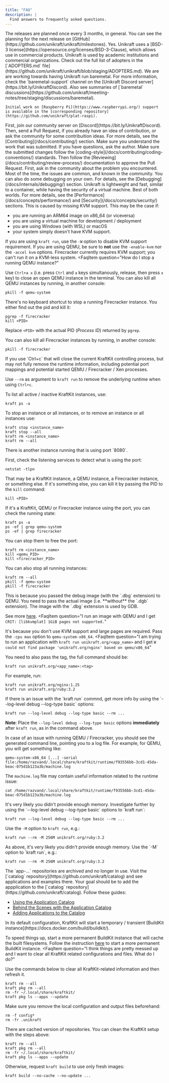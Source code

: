 ```yaml
---
title: "FAQ"
description: |
  Find answers to frequently asked questions.
---
```


<FaqList>
  <FaqItem
    question="When is the next Unikraft release going to take place?"
  >
    The releases are planned once every 3 months, in general.  You can see the
    planning for the next release on
    [GitHub](https://github.com/unikraft/unikraft/milestones).
  </FaqItem>
  <FaqItem
    question="Can I use Unikraft code in commercial products?"
  >
    Yes. Unikraft uses a [BSD-3 license](https://opensource.org/licenses/BSD-3-Clause), which allows use in commercial products.
  </FaqItem>
  <FaqItem
    question="Who uses Unikraft?"
  >
    Unikraft is used by academic institutions and commercial organizations.
    Check out the full list of adopters in the [`ADOPTERS.md` file](https://github.com/unikraft/unikraft/blob/staging/ADOPTERS.md).
  </FaqItem>
  <FaqItem
    question="Can Unikraft run baremetal?"
  >
    We are are working towards having Unikraft run baremetal.
    For more information, check the `baremetal-support` channel on the [Unikraft Discord server](https://bit.ly/UnikraftDiscord).
    Also see summaries of [`baremetal` discussions](https://github.com/unikraft/meeting-notes/tree/staging/discussions/baremetal).

    Initial work on [Raspberry Pi](https://www.raspberrypi.org/) support is available in the [corresponding repository](https://github.com/unikraft/plat-raspi).
  </FaqItem>
  <FaqItem
    question="I want to join the Unikraft community as a contributor. What do I do?"
  >
  First, join our community server on [Discord](https://bit.ly/UnikraftDiscord).
  Then, send a Pull Request, if you already have an idea of contribution, or ask the community for some contribuition ideas.
  For more details, see the [Contributing](/docs/contributing/) section.
  </FaqItem>
  <FaqItem
    question="I was assigned a reviewer to a pull request. What do I do?"
  >
  Make sure you understand the work that was submitted.
  If you have questions, ask the author.
  Make sure the submitted changes follow the [coding-style](/docs/contributing/coding-conventions/) standards.
  Then follow the [Reviewing](/docs/contributing/review-process/) documentation to approve the Pull Request.
  </FaqItem>
  <FaqItem
    question="Some steps fail when trying to build - run a Unikraft application."
  >
  First, ask in the community about the problem you encountered.
  Most of the time, the issues are common, and known in the community.
  You can also do some debugging on your own.
  For details, see the [Debugging](/docs/internals/debugging/) section.
  </FaqItem>
  <FaqItem
    question="Why Unikraft and not a container?"
  >
  Unikraft is lightweight and fast, similar to a container, while having the security of a virtual machine.
  Best of both worlds.
  For more details, see the [Performance](/docs/concepts/performance/) and [Security](/docs/concepts/security/) sections.
  </FaqItem>
  <FaqItem
    question="I get the error `Could not access KVM kernel module: No such file or directory`"
  >
  This is caused by missing KVM support.
  This may be the case if:

  * you are running an ARM64 image on x86_64 (or viceversa)
  * you are using a virtual machine for development / deployment
  * you are using Windows (with WSL) or macOS
  * your system simply doesn't have KVM support.

  If you are using `kraft run`, use the `-W` option to disable KVM support requirement.
  If you are using QEMU, be sure to **not** use the `-enable-kvm` nor the `-accel kvm` options.
  Firecracker currently requires KVM support;
  you can't run it on a KVM-less system.
  </FaqItem>
  <FaqItem
    question="How do I stop a running QEMU instance?"
  >
  Use `Ctrl+a x` (i.e. press `Ctrl` and `a` keys simultanously, release, then press `x` key) to close an open QEMU instance in the terminal.
  You can also kill all QEMU instances by running, in another console:

  ```console
  pkill -f qemu-system
  ```

  </FaqItem>
  <FaqItem
    question="How do I stop a running Firecracker instance?"
  >
  There's no keyboard shortcut to stop a running Firecracker instance.
  You either find out the pid and kill it:

  ```console
  pgrep -f firecracker
  kill <PID>
  ```

  Replace `<PID>` with the actual PID (_Process ID_) returned by `pgrep`.

  You can also kill all Firecracker instances by running, in another console:

  ```console
  pkill -f firecracker
  ```

  </FaqItem>
  <FaqItem
    question="How do I stop a running KraftKit instance (started with `kraft run`)?"
  >
  If you use `Ctrl+c` that will close the current KraftKit controlling process, but may not fully remove the runtime information, including potential port mappings and potential started QEMU / Firecracker / Xen processes.

  Use `--rm` as argument to `kraft run` to remove the underlying runtime when using `Ctrl+c`.

  To list all active / inactive KraftKit instances, use:

  ```console
  kraft ps -a
  ```

  To stop an instance or all instances, or to remove an instance or all instances use:

  ```console
  kraft stop <instance_name>
  kraft stop --all
  kraft rm <instance_name>
  kraft rm --all
  ```

  </FaqItem>
  <FaqItem
    question="I get the error `port 0.0.0.0:8080 is already in use by ...`
    What do I do?"
  >
  There is another instance running that is using port `8080`.

  First, check the listening services to detect what is using the port:

  ```console
  netstat -tlpn
  ```

  That may be a KraftKit instance, a QEMU instance, a Firecracker instance, or something else.
  If it's something else, you can kill it by passing the PID to the `kill` command:

  ```console
  kill <PID>
  ```

  If it's a KraftKit, QEMU or Firecracker instance using the port, you can check the running state:

  ```console
  kraft ps -a
  ps -ef | grep qemu-system
  ps -ef | grep firecracker
  ```

  You can stop them to free the port:

  ```console
  kraft rm <instance_name>
  kill <qemu_PID>
  kill <firecracker_PID>
  ```

  You can also stop all running instances:

  ```console
  kraft rm --all
  pkill -f qemu-system
  pkill -f firecracker
  ```

  </FaqItem>
  <FaqItem
    question="I want to debug a Unikraft image with QEMU.
    But when I use QEMU (`qemu-system-x86_64 -kernel ...qemu-x86_64.dbg`) it says `qemu-system-x86_64: Error loading uncompressed kernel without PVH ELF`."
  >
  This is because you passed the debug image (with the `.dbg` extension) to QEMU.
  You need to pass the actual image (i.e. **without** the `.dgb` extension).
  The image with the `.dbg` extension is used by GDB.

  See more [here](https://unikraft.org/guides/debugging#using-gdb).
  </FaqItem>
  <FaqItem
    question="I run an image with QEMU and I get `CRIT: [libkvmplat] 1GiB pages not supported.`"
  >
  It's because you don't use KVM support and large pages are required.
  Pass the `-cpu max` option to `qemu-system-x86_64`.
  </FaqItem>
  <FaqItem
    question="I am trying to run an application with `kraft run unikraft.org/<app_name>` and I get `W  could not find package 'unikraft.org/nginx' based on qemu/x86_64`"
  >
  You need to also pass the tag, the full command should be:

  ```console
  kraft run unikraft.org/<app_name>:<tag>
  ```

  For example, run:

  ```console
  kraft run unikraft.org/nginx:1.25
  kraft run unikraft.org/ruby:3.2
  ```

  </FaqItem>
  <FaqItem
    question="How do I debug a `kraft run` issue?"
  >
  If there is an issue with the `kraft run` commnd, get more info by using the `--log-level debug --log-type basic` options:

  ```console
  kraft run --log-level debug --log-type basic --rm ...
  ```

  **Note**: Place the `--log-level debug --log-type basic` options **immediately** after `kraft run`, as in the command above.

  In case of an issue with running QEMU / Firecracker, you should see the generated command line, pointing you to a log file.
  For example, for QEMU, you will get something like:

  ```text
  qemu-system-x86_64 [...] -serial file:/home/razvand/.local/share/kraftkit/runtime/f93556bb-3cd1-45da-beac-075d1b123a3b/machine.log
  ```

  The `machine.log` file may contain useful information related to the runtime issue:

  ```text
  cat /home/razvand/.local/share/kraftkit/runtime/f93556bb-3cd1-45da-beac-075d1b123a3b/machine.log
  ```

  </FaqItem>
  <FaqItem
    question="When I run an app I get `E: machine fatally exited`."
  >
  It's very likely you didn't provide enough memory.
  Investigate further by using the `--log-level debug --log-type basic` options to `kraft run`:

  ```console
  kraft run --log-level debug --log-type basic --rm ...
  ```

  Use the `-M` option to `kraft run`, e.g.:

  ```console
  kraft run --rm -M 256M unikraft.org/ruby:3.2
  ```

  </FaqItem>
  <FaqItem
    question="When I run an app I get `CRIT: [libvfscore] Failed to extract cpio archive to /: -3`."
  >
  As above, it's very likely you didn't provide enough memory.
  Use the `-M` option to `kraft run`, e.g.:

  ```console
  kraft run --rm -M 256M unikraft.org/ruby:3.2
  ```

  </FaqItem>
  <FaqItem
    question="I'm trying to run applications using instructions at `http://github.com/unikraft/app-...` and I have problems."
  >
  The `app-...` repositories are archived and no longer in use.
  Visit the [`catalog` repository](https://github.com/unikraft/catalog) and see applications and examples there.
  </FaqItem>
  <FaqItem
    question="I'm trying to port / run a new application on Unikraft.
    What should I do?"
  >
  Your goal should be to add the appplication to the [`catalog` repository](https://github.com/unikraft/catalog).
  Follow these guides:

  * [Using the Application Catalog](https://unikraft.org/guides/using-the-app-catalog)
  * [Behind the Scenes with the Application Catalog](https://unikraft.org/guides/catalog-behind-the-scenes)
  * [Adding Applications to the Catalog](https://unikraft.org/docs/contributing/adding-to-the-app-catalog)
  </FaqItem>
  <FaqItem
    question="Whenever I run `kraft build` or `kraft run` it takes a lot of time to build the required filesystem from the `Dockerfile`.
    How can I speed that up?"
  >
  In its default configuration, KraftKit will start a temporary / transient [BuildKit instance](https://docs.docker.com/build/buildkit/).

  To speed things up, start a more permanent BuildKit instance that will cache the built filesystems.
  Follow the instruction [here](https://unikraft.org/guides/building-dockerfile-images-with-buildkit) to start a more permanent BuildKit instance.
  </FaqItem>
  <FaqItem
    question="I think things are pretty messed up and I want to clear all KraftKit related configurations and files.
    What do I do?"
  >
  Use the commands below to clear all KraftKit-related information and then refresh it.

  ```console
  kraft rm --all
  kraft pkg rm --all
  rm -fr ~/.local/share/kraftkit/
  kraft pkg ls --apps --update
  ```

  </FaqItem>
  <FaqItem
    question="When I use `kraft build` I don't seem to get the latest version of the repositories."
  >

  Make sure you remove the local configuration and output files beforehand:

  ```console
  rm -f config*
  rm -fr .unikraft
  ```

  There are cached version of repositories.
  You can clean the KraftKit setup with the steps above:

  ```console
  kraft rm --all
  kraft pkg rm --all
  rm -fr ~/.local/share/kraftkit/
  kraft pkg ls --apps --update
  ```

  Otherwise, request `kraft build` to use only fresh images:

  ```console
  kraft build --no-cache --no-update ...
  ```

  </FaqItem>
</FaqList>
